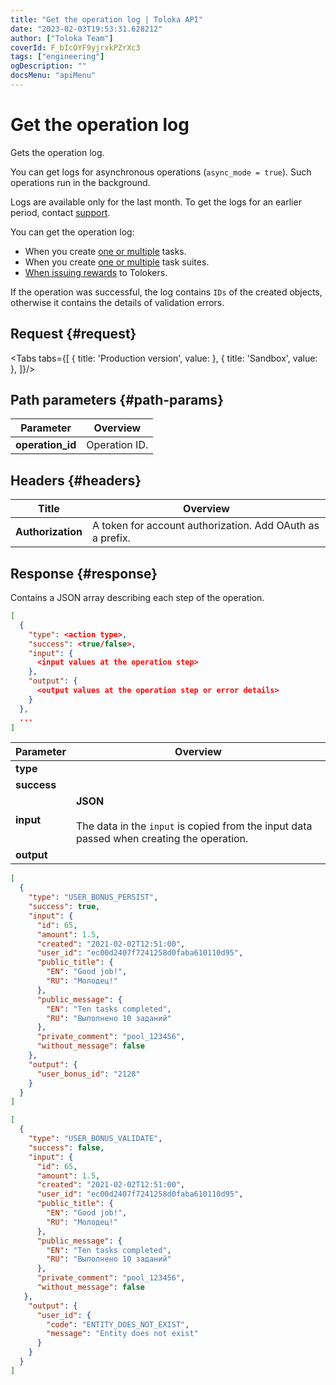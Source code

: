 ```yaml
---
title: "Get the operation log | Toloka API"
date: "2023-02-03T19:53:31.628212"
author: ["Toloka Team"]
coverId: F_bIcOYF9yjrxkPZrXc3
tags: ["engineering"]
ogDescription: ""
docsMenu: "apiMenu"
---
```



# Get the operation log

<Announce/>

Gets the operation log.

You can get logs for asynchronous operations (`async_mode = true`). Such operations run in the background.

Logs are available only for the last month. To get the logs for an earlier period, contact [support](https://toloka.ai/en/docs/guide/troubleshooting/troubleshooting).

You can get the operation log:

- When you create [one or multiple](/docs-new/api/create-task) tasks.
- When you create [one or multiple](/docs-new/api/create-task-suite) task suites.
- [When issuing rewards](/docs-new/api/create-bonus) to Tolokers.

If the operation was successful, the log contains `IDs` of the created objects, otherwise it contains the details of validation errors.

## Request {#request}

<Tabs tabs={[
  { title: 'Production version', value: <GetOperationLogList1/> },
  { title: 'Sandbox', value: <GetOperationLogList2/> },
]}/>

## Path parameters {#path-params}

Parameter | Overview
----- | -----
**operation_id** | Operation ID.

## Headers {#headers}

Title | Overview
----- | -----
**Authorization** | A token for account authorization. Add OAuth as a prefix.

## Response {#response}

Contains a JSON array describing each step of the operation.

```json
[
  {
    "type": <action type>,
    "success": <true/false>,
    "input": {
      <input values at the operation step>
    },
    "output": {
      <output values at the operation step or error details>
    }
  },
  ...
]
```

Parameter | Overview
----- | -----
**type** | <GetOperationLogTable1/>
**success** | <GetOperationLogTable2/>
**input** | **JSON**<br/><br/>The data in the `input` is copied from the input data passed when creating the operation.
**output** | <GetOperationLogTable3/>

<Cut title="Example of a log when a reward was issued successfully">

```json
[
  {
    "type": "USER_BONUS_PERSIST",
    "success": true,
    "input": {
      "id": 65,
      "amount": 1.5,
      "created": "2021-02-02T12:51:00",
      "user_id": "ec00d2407f7241258d0faba610110d95",
      "public_title": {
        "EN": "Good job!",
        "RU": "Молодец!"
      },
      "public_message": {
        "EN": "Ten tasks completed",
        "RU": "Выполнено 10 заданий"
      },
      "private_comment": "pool_123456",
      "without_message": false
    },
    "output": {
      "user_bonus_id": "2128"
    }
  }
]
```

</Cut>

<Cut title="Example of a log when issuing a reward failed">

```json
[
  {
    "type": "USER_BONUS_VALIDATE",
    "success": false,
    "input": {
      "id": 65,
      "amount": 1.5,
      "created": "2021-02-02T12:51:00",
      "user_id": "ec00d2407f7241258d0faba610110d95",
      "public_title": {
        "EN": "Good job!",
        "RU": "Молодец!"
      },
      "public_message": {
        "EN": "Ten tasks completed",
        "RU": "Выполнено 10 заданий"
      },
      "private_comment": "pool_123456",
      "without_message": false
   },
    "output": {
      "user_id": {
        "code": "ENTITY_DOES_NOT_EXIST",
        "message": "Entity does not exist"
      }
    }
  }
]
```

</Cut>
